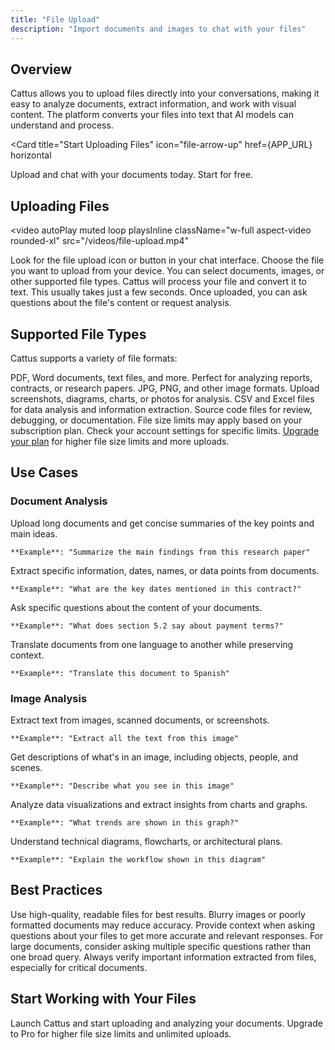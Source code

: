 ```yaml
---
title: "File Upload"
description: "Import documents and images to chat with your files"
---
```



## Overview

Cattus allows you to upload files directly into your conversations, making it easy to analyze documents, extract information, and work with visual content. The platform converts your files into text that AI models can understand and process.

<Card
  title="Start Uploading Files"
  icon="file-arrow-up"
  href={APP_URL}
  horizontal
>
  Upload and chat with your documents today. Start for free.
</Card>

## Uploading Files

<video
  autoPlay
  muted
  loop
  playsInline
  className="w-full aspect-video rounded-xl"
  src="/videos/file-upload.mp4"
></video>

<Steps>
  <Step title="Click Upload Button">
    Look for the file upload icon or button in your chat interface.
  </Step>

  <Step title="Select Your File">
    Choose the file you want to upload from your device. You can select documents, images, or other supported file types.
  </Step>

  <Step title="Wait for Processing">
    Cattus will process your file and convert it to text. This usually takes just a few seconds.
  </Step>

  <Step title="Start Asking Questions">
    Once uploaded, you can ask questions about the file's content or request analysis.
  </Step>
</Steps>

## Supported File Types

Cattus supports a variety of file formats:

<CardGroup cols={2}>
  <Card title="Documents" icon="file-lines">
    PDF, Word documents, text files, and more. Perfect for analyzing reports, contracts, or research papers.
  </Card>
  <Card title="Images" icon="image">
    JPG, PNG, and other image formats. Upload screenshots, diagrams, charts, or photos for analysis.
  </Card>
  <Card title="Spreadsheets" icon="table">
    CSV and Excel files for data analysis and information extraction.
  </Card>
  <Card title="Code Files" icon="code">
    Source code files for review, debugging, or documentation.
  </Card>
</CardGroup>

<Info>
File size limits may apply based on your subscription plan. Check your account settings for specific limits. <a href={PRICING_URL}>Upgrade your plan</a> for higher file size limits and more uploads.
</Info>

## Use Cases

### Document Analysis

<AccordionGroup>
  <Accordion title="Summarization" icon="compress">
    Upload long documents and get concise summaries of the key points and main ideas.

    **Example**: "Summarize the main findings from this research paper"
  </Accordion>

  <Accordion title="Information Extraction" icon="magnifying-glass">
    Extract specific information, dates, names, or data points from documents.

    **Example**: "What are the key dates mentioned in this contract?"
  </Accordion>

  <Accordion title="Question Answering" icon="circle-question">
    Ask specific questions about the content of your documents.

    **Example**: "What does section 5.2 say about payment terms?"
  </Accordion>

  <Accordion title="Translation" icon="language">
    Translate documents from one language to another while preserving context.

    **Example**: "Translate this document to Spanish"
  </Accordion>
</AccordionGroup>

### Image Analysis

<AccordionGroup>
  <Accordion title="OCR (Text Recognition)" icon="text">
    Extract text from images, scanned documents, or screenshots.

    **Example**: "Extract all the text from this image"
  </Accordion>

  <Accordion title="Visual Understanding" icon="eye">
    Get descriptions of what's in an image, including objects, people, and scenes.

    **Example**: "Describe what you see in this image"
  </Accordion>

  <Accordion title="Chart & Graph Analysis" icon="chart-line">
    Analyze data visualizations and extract insights from charts and graphs.

    **Example**: "What trends are shown in this graph?"
  </Accordion>

  <Accordion title="Diagram Interpretation" icon="diagram-project">
    Understand technical diagrams, flowcharts, or architectural plans.

    **Example**: "Explain the workflow shown in this diagram"
  </Accordion>
</AccordionGroup>

## Best Practices

<CardGroup cols={2}>
  <Card title="Clear Files" icon="file-check">
    Use high-quality, readable files for best results. Blurry images or poorly formatted documents may reduce accuracy.
  </Card>
  <Card title="Context Matters" icon="message">
    Provide context when asking questions about your files to get more accurate and relevant responses.
  </Card>
  <Card title="Break It Down" icon="list">
    For large documents, consider asking multiple specific questions rather than one broad query.
  </Card>
  <Card title="Verify Results" icon="shield-check">
    Always verify important information extracted from files, especially for critical documents.
  </Card>
</CardGroup>

## Start Working with Your Files

<CardGroup cols={2}>
  <Card
    title="Upload Your First File"
    icon="cloud-arrow-up"
    href={APP_URL}
  >
    Launch Cattus and start uploading and analyzing your documents.
  </Card>
  <Card
    title="Get More Storage"
    icon="crown"
    href={PRICING_URL}
  >
    Upgrade to Pro for higher file size limits and unlimited uploads.
  </Card>
</CardGroup>
